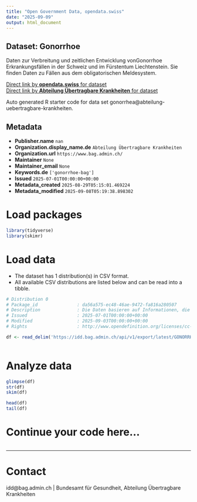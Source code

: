 ```yaml
---
title: "Open Government Data, opendata.swiss"
date: "2025-09-09"
output: html_document
---
```


## Dataset: Gonorrhoe

Daten zur Verbreitung und zeitlichen Entwicklung vonGonorrhoe Erkrankungsfällen in der Schweiz und im Fürstentum Liechtenstein. Sie finden Daten zu Fällen aus dem obligatorischen Meldesystem.

[Direct link by **opendata.swiss** for dataset](https://opendata.swiss/de/dataset/gonorrhoe)<br>
[Direct link by **Abteilung Übertragbare Krankheiten** for dataset](https://idd.bag.admin.ch)

Auto generated R starter code for data set gonorrhea@abteilung-uebertragbare-krankheiten.

## Metadata

- **Publisher.name** `nan`
- **Organization.display_name.de** `Abteilung Übertragbare Krankheiten`
- **Organization.url** `https://www.bag.admin.ch/`
- **Maintainer** `None`
- **Maintainer_email** `None`
- **Keywords.de** `['gonorrhoe-bag']`
- **Issued** `2025-07-01T00:00:00+00:00`
- **Metadata_created** `2025-08-29T05:15:01.469224`
- **Metadata_modified** `2025-09-08T05:19:38.898302`


# Load packages

```r

library(tidyverse)
library(skimr)

```

# Load data

-   The dataset has 1 distribution(s) in CSV format.
-   All available CSV distributions are listed below and can be read into a tibble.

```r

# Distribution 0
# Package_id               : da56a575-ec48-46ae-9472-fa816a280507
# Description              : Die Daten basieren auf Informationen, die Laboratorien, Ärztinnen und Ärzte sowie Spitäler dem BAG im Rahmen der Meldepflicht übermittelt haben.
# Issued                   : 2025-07-01T00:00:00+00:00
# Modified                 : 2025-09-03T00:00:00+00:00
# Rights                   : http://www.opendefinition.org/licenses/cc-by/

df <- read_delim('https://idd.bag.admin.ch/api/v1/export/latest/GONORRHEA_oblig/csv')



```

# Analyze data

```r

glimpse(df)
str(df)
skim(df)

head(df)
tail(df)

```

# Continue your code here...

```r

```

------------------------------------------------------------------------

# Contact

idd@bag.admin.ch | Bundesamt für Gesundheit, Abteilung Übertragbare Krankheiten
